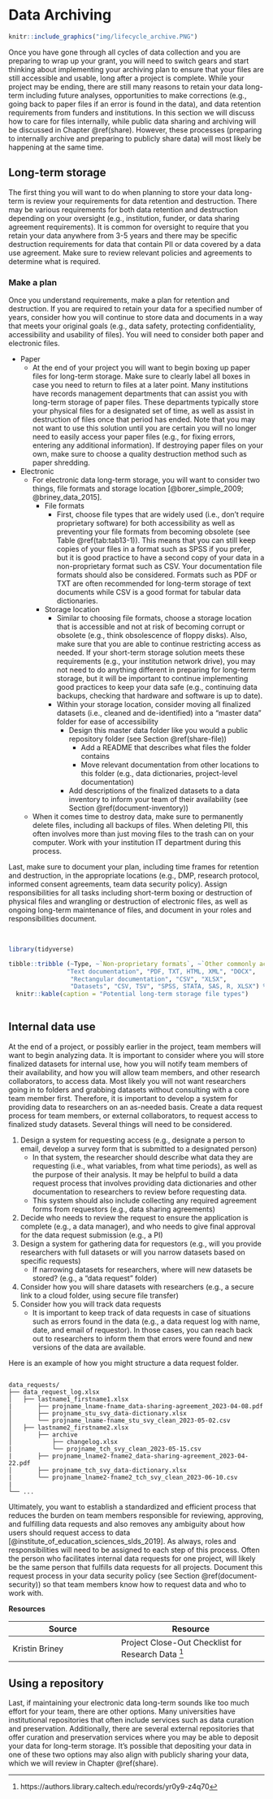 # Data Archiving {#store-long}

```r

knitr::include_graphics("img/lifecycle_archive.PNG")

```

Once you have gone through all cycles of data collection and you are preparing to wrap up your grant, you will need to switch gears and start thinking about implementing your archiving plan to ensure that your files are still accessible and usable, long after a project is complete. While your project may be ending, there are still many reasons to retain your data long-term including future analyses, opportunities to make corrections (e.g., going back to paper files if an error is found in the data), and data retention requirements from funders and institutions. In this section we will discuss how to care for files internally, while public data sharing and archiving will be discussed in Chapter \@ref(share). However, these processes (preparing to internally archive and preparing to publicly share data) will most likely be happening at the same time.

## Long-term storage

The first thing you will want to do when planning to store your data long-term is review your requirements for data retention and destruction. There may be various requirements for both data retention and destruction depending on your oversight (e.g., institution, funder, or data sharing agreement requirements). It is common for oversight to require that you retain your data anywhere from 3-5 years and there may be specific destruction requirements for data that contain PII or data covered by a data use agreement. Make sure to review relevant policies and agreements to determine what is required.

### Make a plan 

Once you understand requirements, make a plan for retention and destruction. If you are required to retain your data for a specified number of years, consider how you will continue to store data and documents in a way that meets your original goals (e.g., data safety, protecting confidentiality, accessibility and usability of files). You will need to consider both paper and electronic files.

  - Paper
    - At the end of your project you will want to begin boxing up paper files for long-term storage. Make sure to clearly label all boxes in case you need to return to files at a later point. Many institutions have records management departments that can assist you with long-term storage of paper files. These departments typically store your physical files for a designated set of time, as well as assist in destruction of files once that period has ended. Note that you may not want to use this solution until you are certain you will no longer need to easily access your paper files (e.g., for fixing errors, entering any additional information). If destroying paper files on your own, make sure to choose a quality destruction method such as paper shredding.
  - Electronic
    - For electronic data long-term storage, you will want to consider two things, file formats and storage location [@borer_simple_2009; @briney_data_2015].
      - File formats 
        - First, choose file types that are widely used (i.e., don't require proprietary software) for both accessibility as well as preventing your file formats from becoming obsolete (see Table \@ref(tab:tab13-1)). This means that you can still keep copies of your files in a format such as SPSS if you prefer, but it is good practice to have a second copy of your data in a non-proprietary format such as CSV. Your documentation file formats should also be considered. Formats such as PDF or TXT are often recommended for long-term storage of text documents while CSV is a good format for tabular data dictionaries.
      - Storage location
        - Similar to choosing file formats, choose a storage location that is accessible and not at risk of becoming corrupt or obsolete (e.g., think obsolescence of floppy disks). Also, make sure that you are able to continue restricting access as needed. If your short-term storage solution meets these requirements (e.g., your institution network drive), you may not need to do anything different in preparing for long-term storage, but it will be important to continue implementing good practices to keep your data safe (e.g., continuing data backups, checking that hardware and software is up to date).  
        - Within your storage location, consider moving all finalized datasets (i.e., cleaned and de-identified) into a "master data" folder for ease of accessibility
          - Design this master data folder like you would a public repository folder (see Section \@ref(share-file))
            - Add a README that describes what files the folder contains
            - Move relevant documentation from other locations to this folder (e.g., data dictionaries, project-level documentation)
          - Add descriptions of the finalized datasets to a data inventory to inform your team of their availability (see Section \@ref(document-inventory))  
    - When it comes time to destroy data, make sure to permanently delete files, including all backups of files. When deleting PII, this often involves more than just moving files to the trash can on your computer. Work with your institution IT department during this process.

Last, make sure to document your plan, including time frames for retention and destruction, in the appropriate locations (e.g., DMP, research protocol, informed consent agreements, team data security policy). Assign responsibilities for all tasks including short-term boxing or destruction of physical files and wrangling or destruction of electronic files, as well as ongoing long-term maintenance of files, and document in your roles and responsibilities document.

<br>

```r

library(tidyverse)

tibble::tribble (~Type, ~`Non-proprietary formats`, ~`Other commonly accepted formats`,
                "Text documentation", "PDF, TXT, HTML, XML", "DOCX",
                 "Rectangular documentation", "CSV", "XLSX",
                 "Datasets", "CSV, TSV", "SPSS, STATA, SAS, R, XLSX") %>%
  knitr::kable(caption = "Potential long-term storage file types")
  
```

## Internal data use

At the end of a project, or possibly earlier in the project, team members will want to begin analyzing data. It is important to consider where you will store finalized datasets for internal use, how you will notify team members of their availability, and how you will allow team members, and other research collaborators, to access data. Most likely you will not want researchers going in to folders and grabbing datasets without consulting with a core team member first. Therefore, it is important to develop a system for providing data to researchers on an as-needed basis. Create a data request process for team members, or external collaborators, to request access to finalized study datasets. Several things will need to be considered.

1. Design a system for requesting access (e.g., designate a person to email, develop a survey form that is submitted to a designated person)
    - In that system, the researcher should describe what data they are requesting (i.e., what variables, from what time periods), as well as the purpose of their analysis. It may be helpful to build a data request process that involves providing data dictionaries and other documentation to researchers to review before requesting data.
    - This system should also include collecting any required agreement forms from requestors (e.g., data sharing agreements)
2. Decide who needs to review the request to ensure the application is complete (e.g., a data manager), and who needs to give final approval for the data request submission (e.g., a PI)
3. Design a system for gathering data for requestors (e.g., will you provide researchers with full datasets or will you narrow datasets based on specific requests)
    - If narrowing datasets for researchers, where will new datasets be stored? (e.g., a "data request" folder)
4. Consider how you will share datasets with researchers (e.g., a secure link to a cloud folder, using secure file transfer)
5. Consider how you will track data requests
    - It is important to keep track of data requests in case of situations such as errors found in the data (e.g., a data request log with name, date, and email of requestor). In those cases, you can reach back out to researchers to inform them that errors were found and new versions of the data are available.

Here is an example of how you might structure a data request folder.
  
```text

data_requests/
├── data_request_log.xlsx
│   ├── lastname1_firstname1.xlsx
|       ├── projname_lname-fname_data-sharing-agreement_2023-04-08.pdf
│       ├── projname_stu_svy_data-dictionary.xlsx
│       └── projname_lname-fname_stu_svy_clean_2023-05-02.csv
│   ├── lastname2_firstname2.xlsx
│       ├── archive
│           ├── changelog.xlsx
|           └── projname_tch_svy_clean_2023-05-15.csv
|       ├── projname_lname2-fname2_data-sharing-agreement_2023-04-22.pdf
│       ├── projname_tch_svy_data-dictionary.xlsx
|       └── projname_lname2-fname2_tch_svy_clean_2023-06-10.csv
|   
└── ...

```

Ultimately, you want to establish a standardized and efficient process that reduces the burden on team members responsible for reviewing, approving, and fulfilling data requests and also removes any ambiguity about how users should request access to data [@institute_of_education_sciences_slds_2019]. As always, roles and responsibilities will need to be assigned to each step of this process. Often the person who facilitates internal data requests for one project, will likely be the same person that fulfills data requests for all projects. Document this request process in your data security policy (see Section \@ref(document-security)) so that team members know how to request data and who to work with.

**Resources**

|Source|Resource|
|--------|-----------|
|Kristin Briney |Project Close-Out Checklist for Research Data ^[https://authors.library.caltech.edu/records/yr0y9-z4q70]|

## Using a repository

Last, if maintaining your electronic data long-term sounds like too much effort for your team, there are other options. Many universities have institutional repositories that often include services such as data curation and preservation. Additionally, there are several external repositories that offer curation and preservation services where you may be able to deposit your data for long-term storage. It's possible that depositing your data in one of these two options may also align with publicly sharing your data, which we will review in Chapter \@ref(share).
  